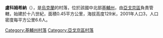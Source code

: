 {{coord|50|22|14|N|32|9|1|E|scale:30000|display=title}}

'''盧科姆希納'''（{{lang-uk|Лукомщина}}），是[[烏克蘭|烏克蘭]]的村落，位於該國中北部[[基輔州|基輔州]]，由[[亞戈京區|亞戈京區]]負責管轄，始建於十八世紀，面積0.45平方公里，海拔高度129米，2001年人口3，人口密度每平方公里6.6人。

{{DEFAULTSORT:Лукомщина}}
[[Category:基輔州村落|Category:基輔州村落]]
[[Category:亞戈京區村落|Category:亞戈京區村落]]


{{Kiev-geo-stub}}
